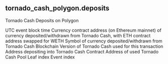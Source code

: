 ## tornado_cash_polygon.deposits 
Tornado Cash Deposits on Polygon

<ParamField path="block_time">
UTC event block time
</ParamField>
<ParamField path="currency_contract">
Currency contract address (on Ethereum mainnet) of currency deposited/withdrawn from Tornado Cash, with ETH contract address swapped for WETH
</ParamField>
<ParamField path="currency_symbol">
Symbol of currency deposited/withdrawn from Tornado Cash
</ParamField>
<ParamField path="blockchain">
Blockchain
</ParamField>
<ParamField path="tornado_version">
Version of Tornado Cash used for this transaction
</ParamField>
<ParamField path="depositor">
Address depositing into Tornado Cash
</ParamField>
<ParamField path="contract_address">
Contract Address of used Tornado Cash Pool
</ParamField>
<ParamField path="leaf_index">
Leaf index
</ParamField>
<ParamField path="evt_index">
Event index
</ParamField>
